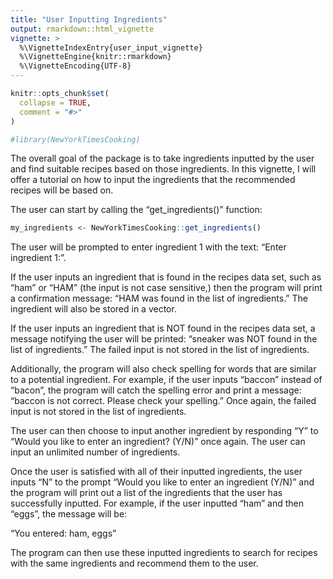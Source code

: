 ```yaml
---
title: "User Inputting Ingredients"
output: rmarkdown::html_vignette
vignette: >
  %\VignetteIndexEntry{user_input_vignette}
  %\VignetteEngine{knitr::rmarkdown}
  %\VignetteEncoding{UTF-8}
---
```


```r
knitr::opts_chunk$set(
  collapse = TRUE,
  comment = "#>"
)
```

```r
#library(NewYorkTimesCooking)
```


The overall goal of the package is to take ingredients inputted by the user and find suitable recipes based on those ingredients. In this vignette, I will offer a tutorial on how to input the ingredients that the recommended recipes will be based on.

The user can start by calling the "get_ingredients()" function:

```r
my_ingredients <- NewYorkTimesCooking::get_ingredients()
```

The user will be prompted to enter ingredient 1 with the text: "Enter ingredient 1: ".

If the user inputs an ingredient that is found in the recipes data set, such as "ham" or "HAM" (the input is not case sensitive,) then the program will print a confirmation message: "HAM was found in the list of ingredients." The ingredient will also be stored in a vector. 

If the user inputs an ingredient that is NOT found in the recipes data set, a message notifying the user will be printed: "sneaker was NOT found in the list of ingredients." The failed input is not stored in the list of ingredients.

Additionally, the program will also check spelling for words that are similar to a potential ingredient. For example, if the user inputs "baccon" instead of "bacon", the program will catch the spelling error and print a message: "baccon is not correct. Please check your spelling." Once again, the failed input is not stored in the list of ingredients. 

The user can then choose to input another ingredient by responding "Y" to "Would you like to enter an ingredient? (Y/N) " once again. The user can input an unlimited number of ingredients.

Once the user is satisfied with all of their inputted ingredients, the user inputs "N" to the prompt "Would you like to enter an ingredient (Y/N) " and the program will print out a list of the ingredients that the user has successfully inputted. For example, if the user inputted "ham" and then "eggs", the message will be:

"You entered: ham, eggs"

The program can then use these inputted ingredients to search for recipes with the same ingredients and recommend them to the user.
